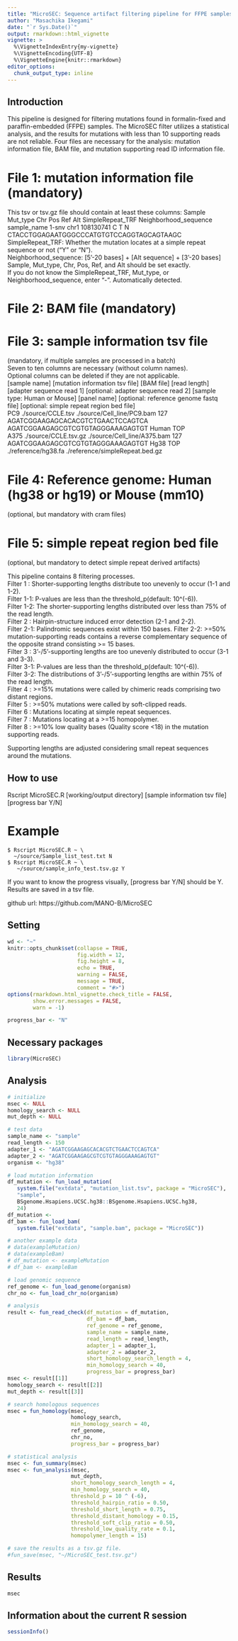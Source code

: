 ```yaml
---
title: "MicroSEC: Sequence artifact filtering pipeline for FFPE samples"
author: "Masachika Ikegami"
date: "`r Sys.Date()`"
output: rmarkdown::html_vignette
vignette: >
  %\VignetteIndexEntry{my-vignette}
  %\VignetteEncoding{UTF-8}
  %\VignetteEngine{knitr::rmarkdown}
editor_options: 
  chunk_output_type: inline
---
```


## Introduction
This pipeline is designed for filtering mutations found in formalin-fixed and 
paraffin-embedded (FFPE) samples. The MicroSEC filter utilizes a statistical 
analysis, and the results for mutations with less than 10 supporting reads are 
not reliable. Four files are necessary for the analysis: mutation information 
file, BAM file, and mutation supporting read ID information file.  
  
# File 1: mutation information file (mandatory)
This tsv or tsv.gz file should contain at least these columns:
     Sample Mut_type   Chr       Pos Ref Alt SimpleRepeat_TRF
     Neighborhood_sequence  
sample_name    1-snv  chr1 108130741   C   T                N
CTACCTGGAGAATGGGCCCATGTGTCCAGGTAGCAGTAAGC  
SimpleRepeat_TRF: Whether the mutation locates at a simple repeat sequence or 
not ("Y" or "N").  
Neighborhood_sequence: [5'-20 bases] + [Alt sequence] + [3'-20 bases]  
Sample, Mut_type, Chr, Pos, Ref, and Alt should be set exactly.  
If you do not know the SimpleRepeat_TRF, Mut_type, or Neighborhood_sequence, 
enter "-". Automatically detected.  
  
# File 2: BAM file (mandatory)  
  
# File 3: sample information tsv file 
(mandatory, if multiple samples are processed in a batch)  
Seven to ten columns are necessary (without column names).  
Optional columns can be deleted if they are not applicable.  
[sample name] [mutation information tsv file] [BAM file] [read length] 
[adapter sequence read 1] [optional: adapter sequence read 2] 
[sample type: Human or Mouse] [panel name] 
[optional: reference genome fastq file] 
[optional: simple repeat region bed file]  
PC9	./source/CCLE.tsv	./source/Cell_line/PC9.bam 127 
AGATCGGAAGAGCACACGTCTGAACTCCAGTCA AGATCGGAAGAGCGTCGTGTAGGGAAAGAGTGT Human TOP  
A375 ./source/CCLE.tsv.gz	./source/Cell_line/A375.bam	127	
AGATCGGAAGAGCGTCGTGTAGGGAAAGAGTGT Hg38 TOP ./reference/hg38.fa 
./reference/simpleRepeat.bed.gz  
  
# File 4: Reference genome: Human (hg38 or hg19) or Mouse (mm10) 
(optional, but mandatory with cram files)  
  
# File 5: simple repeat region bed file 
(optional, but mandatory to detect simple repeat derived artifacts)  
  
This pipeline contains 8 filtering processes.  
Filter 1  : Shorter-supporting lengths distribute too unevenly to occur 
(1-1 and 1-2).  
Filter 1-1: P-values are less than the threshold_p(default: 10^(-6)).  
Filter 1-2: The shorter-supporting lengths distributed over less than 75% of 
the read length.  
Filter 2  : Hairpin-structure induced error detection (2-1 and 2-2).  
Filter 2-1: Palindromic sequences exist within 150 bases. 
Filter 2-2: >=50% mutation-supporting reads contains a reverse complementary 
sequence of the opposite strand consisting >= 15 bases.  
Filter 3  : 3’-/5’-supporting lengths are too unevenly distributed to occur 
(3-1 and 3-3).  
Filter 3-1: P-values are less than the threshold_p(default: 10^(-6)).  
Filter 3-2: The distributions of 3’-/5’-supporting lengths are within 75% of 
the read length.  
Filter 4  : >=15% mutations were called by chimeric reads comprising two 
distant regions.  
Filter 5  : >=50% mutations were called by soft-clipped reads.  
Filter 6  : Mutations locating at simple repeat sequences.  
Filter 7  : Mutations locating at a >=15 homopolymer.  
Filter 8  : >=10% low quality bases (Quality score <18) in the mutation 
supporting reads.  
  
Supporting lengths are adjusted considering small repeat sequences around the 
mutations.  
  
## How to use  
Rscript MicroSEC.R [working/output directory] [sample information tsv file] 
[progress bar Y/N]  
  
# Example
```
$ Rscript MicroSEC.R ~ \
  ~/source/Sample_list_test.txt N
$ Rscript MicroSEC.R ~ \
   ~/source/sample_info_test.tsv.gz Y
```
  
If you want to know the progress visually, [progress bar Y/N] should be Y.  
Results are saved in a tsv file.  
  

github url: https://github.com/MANO-B/MicroSEC  
  
## Setting
```r
wd <- "~"
knitr::opts_chunk$set(collapse = TRUE,
                      fig.width = 12,
                      fig.height = 8,
                      echo = TRUE,
                      warning = FALSE,
                      message = TRUE,
                      comment = "#>")
options(rmarkdown.html_vignette.check_title = FALSE,
        show.error.messages = FALSE,
        warn = -1)

progress_bar <- "N"
```

## Necessary packages
```r
library(MicroSEC)
```

## Analysis
```r
# initialize
msec <- NULL
homology_search <- NULL
mut_depth <- NULL

# test data
sample_name <- "sample"
read_length <- 150
adapter_1 <- "AGATCGGAAGAGCACACGTCTGAACTCCAGTCA"
adapter_2 <- "AGATCGGAAGAGCGTCGTGTAGGGAAAGAGTGT"
organism <- "hg38"

# load mutation information
df_mutation <- fun_load_mutation(
   system.file("extdata", "mutation_list.tsv", package = "MicroSEC"),
   "sample",
   BSgenome.Hsapiens.UCSC.hg38::BSgenome.Hsapiens.UCSC.hg38,
   24)
df_mutation <- 
df_bam <- fun_load_bam(
   system.file("extdata", "sample.bam", package = "MicroSEC"))

# another example data
# data(exampleMutation)
# data(exampleBam)
# df_mutation <- exampleMutation
# df_bam <- exampleBam

# load genomic sequence
ref_genome <- fun_load_genome(organism)
chr_no <- fun_load_chr_no(organism)

# analysis
result <- fun_read_check(df_mutation = df_mutation,
                         df_bam = df_bam,
                         ref_genome = ref_genome,
                         sample_name = sample_name,
                         read_length = read_length,
                         adapter_1 = adapter_1,
                         adapter_2 = adapter_2,
                         short_homology_search_length = 4,
                         min_homology_search = 40,
                         progress_bar = progress_bar)
msec <- result[[1]]
homology_search <- result[[2]]
mut_depth <- result[[3]]

# search homologous sequences
msec = fun_homology(msec,
                    homology_search,
                    min_homology_search = 40,
                    ref_genome,
                    chr_no,
                    progress_bar = progress_bar)

# statistical analysis
msec <- fun_summary(msec)
msec <- fun_analysis(msec,
                    mut_depth,
                    short_homology_search_length = 4,
                    min_homology_search = 40,
                    threshold_p = 10 ^ (-6),
                    threshold_hairpin_ratio = 0.50,
                    threshold_short_length = 0.75,
                    threshold_distant_homology = 0.15,
                    threshold_soft_clip_ratio = 0.50,
                    threshold_low_quality_rate = 0.1,
                    homopolymer_length = 15)

# save the results as a tsv.gz file.
#fun_save(msec, "~/MicroSEC_test.tsv.gz")
```

## Results
```r
msec
```

## Information about the current R session
```r
sessionInfo()
```

